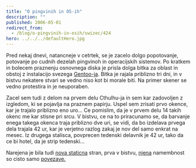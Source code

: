 ```yaml
---
title: "O pingvinih in OS-ih"
description: ""
published: 2006-05-01
redirect_from:
  - /blog/o-pingvinih-in-osih/swizec/424
hero: ../../../defaultHero.jpg
---
```


Pred nekaj dnevi, natancneje v cetrtek, se je zacelo dolgo popotovanje, potovanje po cudnih dezelah pingvinoh in operacijskih sistemov. Po kratkem in bolecem praznenju osnovnega diska je prisla dolga bitka za oblast in obstoj z instalacijo svezega [Gentoo-ja](http://gentoo.org). Bitka je rajala priblizno tri dni, in v bistvu nekatere stvari se vedno niso kot bi morale biti. Na primer skener se vedno protestira in je neuporaben.

Zacel sem tudi z delom na prvem delu Cthulhu-ja in sem kar zadovoljen z izgledom, ki se pojavlja na praznem papirju. Uspel sem zrisati prvo okence, kar je trajalo priblizno eno uro... Ce pomislim, da je v prvem delu 14 takih okenc me kar stisne pri srcu. V bistvu, ce na to priracunamo se, da barvanje enega takega okenca traja priblizno dve uri, se vidi, da bo izdelava prvega dela trajala 42 ur, kar je verjetno razlog zakaj je nov del samo enkrat na mesec. Iz drugega stalisca, povprecen tedenski delavnik je 42 ur, tako da ce bi hotel, da je strip tedenski...

Narejena je bila tudi [nova staticna](http://swizec.com/index.php/mode=pages/submode=Links) stran, prva v bistvu, [njena](http://swizec.com/index.php/mode=pages/submode=Links) namembnost so cisto samo [povezave.](http://swizec.com/index.php/mode=pages/submode=Links)
